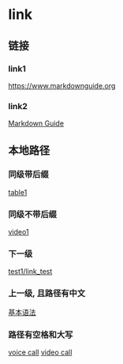 # link

## 链接 

### link1

<https://www.markdownguide.org>


### link2

[Markdown Guide](https://www.markdownguide.org)

## 本地路径

### 同级带后缀
[table1](./table1.mdx)

### 同级不带后缀
[video1](./video1)

### 下一级
[test1/link_test](./test1/link_test.mdx)

### 上一级, 且路径有中文
[基本语法](../基本语法1.mdx)

### 路径有空格和大写
[voice call](../voice_and_video_call/voice_call.mdx)
[video call](../voice_and_video_call/video_call.mdx)
